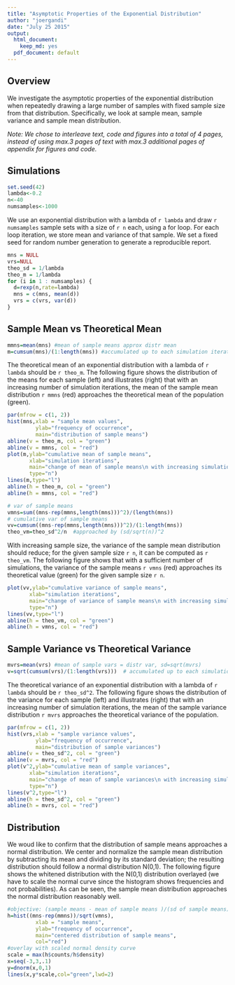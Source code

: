 ```yaml
---
title: "Asymptotic Properties of the Exponential Distribution"
author: "joergandi"
date: "July 25 2015"
output:
  html_document:
    keep_md: yes
  pdf_document: default
---
```


## Overview
We investigate the asymptotic properties of the exponential distribution when repeatedly drawing a large number of samples with fixed sample size from that distribution. Specifically, we look at sample mean, sample variance and sample mean distribution.

_Note: We chose to interleave text, code and figures into a total of 4 pages, instead of using max.3 pages of text with max.3 additional pages of appendix for figures and code._

## Simulations
```r
set.seed(42)
lambda<-0.2
n<-40
numsamples<-1000
```
We use an exponential distribution with a lambda of `r lambda` and draw `r numsamples` sample sets with a size of `r n` each, using a for loop. For each loop iteration, we store mean and variance of that sample. We set a fixed seed for random number generation to generate a reproducible report.

```r
mns = NULL
vrs=NULL
theo_sd = 1/lambda
theo_m = 1/lambda
for (i in 1 : numsamples) {
  d=rexp(n,rate=lambda)
  mns = c(mns, mean(d))
  vrs = c(vrs, var(d))
}
```

## Sample Mean vs Theoretical Mean

```r
mmns=mean(mns) #mean of sample means approx distr mean
m=cumsum(mns)/(1:length(mns)) #accumulated up to each simulation iteration
```

The theoretical mean of an exponential distribution with a lambda of `r lambda` should be `r theo_m`. The following figure shows the distribution of the means for each sample (left) and illustrates (right) that with an increasing number of simulation iterations, the mean of the sample mean distribution `r mmns` (red) approaches the theoretical mean of the population (green).

```r
par(mfrow = c(1, 2)) 
hist(mns,xlab = "sample mean values", 
         ylab="frequency of occurrence",
         main="distribution of sample means")
abline(v = theo_m, col = "green")
abline(v = mmns, col = "red")
plot(m,ylab="cumulative mean of sample means", 
       xlab="simulation iterations",
       main="change of mean of sample means\n with increasing simulation iterations",
       type="n")
lines(m,type="l")
abline(h = theo_m, col = "green")
abline(h = mmns, col = "red")
```

<!-- NOT commented out for size reasons --> 

```r
# var of sample means
vmns=sum((mns-rep(mmns,length(mns)))^2)/(length(mns))
# cumulative var of sample means
vv=cumsum((mns-rep(mmns,length(mns)))^2)/(1:length(mns))
theo_vm=theo_sd^2/n  #approached by (sd/sqrt(n))^2
```

With increasing sample size, the variance of the sample mean distribution should reduce; for the given sample size `r n`, it can be computed as `r theo_vm`. The following figure shows that with a sufficient number of simulations, the variance of the sample means `r vmns` (red) approaches its theoretical value (green) for the given sample size `r n`.

```r
plot(vv,ylab="cumulative variance of sample means", 
       xlab="simulation iterations",
       main="change of variance of sample means\n with increasing simulation iterations",
       type="n")
lines(vv,type="l")
abline(h = theo_vm, col = "green")
abline(h = vmns, col = "red")
```

## Sample Variance vs Theoretical Variance

```r
mvrs=mean(vrs) #mean of sample vars = distr var, sd=sqrt(mvrs)
v=sqrt(cumsum(vrs)/(1:length(vrs)))  # accumulated up to each simulation iteration
```

The theoretical variance of an exponential distribution with a lambda of `r lambda` should be `r theo_sd^2`. The following figure shows the distribution of the variance for each sample (left) and illustrates (right) that with an increasing number of simulation iterations, the mean of the sample variance distribution `r mvrs` approaches the theoretical variance of the population.

```r
par(mfrow = c(1, 2)) 
hist(vrs,xlab = "sample variance values", 
         ylab="frequency of occurrence",
         main="distribution of sample variances")
abline(v = theo_sd^2, col = "green")
abline(v = mvrs, col = "red")
plot(v^2,ylab="cumulative mean of sample variances", 
       xlab="simulation iterations",
       main="change of mean of sample variances\n with increasing simulation iterations",
       type="n")
lines(v^2,type="l")
abline(h = theo_sd^2, col = "green")
abline(h = mvrs, col = "red")
```

## Distribution

We woud like to confirm that the distribution of sample means approaches a normal distribution. We center and normalize the sample mean distribution by subtracting its mean and dividing by its standard deviation; the resulting distribution should follow a normal distribution N(0,1). The following figure shows the whitened distribution with the N(0,1) distribution overlayed (we have to scale the normal curve since the histogram shows frequencies and not probabilities). As can be seen, the sample mean distribution approaches the normal distribution reasonably well.

```r

#objective: (sample means - mean of sample means )/(sd of sample means) ~N(0,1)
h=hist((mns-rep(mmns))/sqrt(vmns),
         xlab = "sample means", 
         ylab="frequency of occurrence",
         main="centered distribution of sample means",
         col="red")
#overlay with scaled normal density curve
scale = max(h$counts/h$density)
x=seq(-3,3,.1)  
y=dnorm(x,0,1)
lines(x,y*scale,col="green",lwd=2)
```


